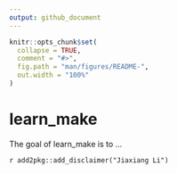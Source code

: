 ```yaml
---
output: github_document
---
```


<!-- README.md is generated from README.Rmd. Please edit that file -->

```r
knitr::opts_chunk$set(
  collapse = TRUE,
  comment = "#>",
  fig.path = "man/figures/README-",
  out.width = "100%"
)
```
# learn_make

<!-- badges: start -->
<!-- badges: end -->

The goal of learn_make is to ...

`r add2pkg::add_disclaimer("Jiaxiang Li")`
